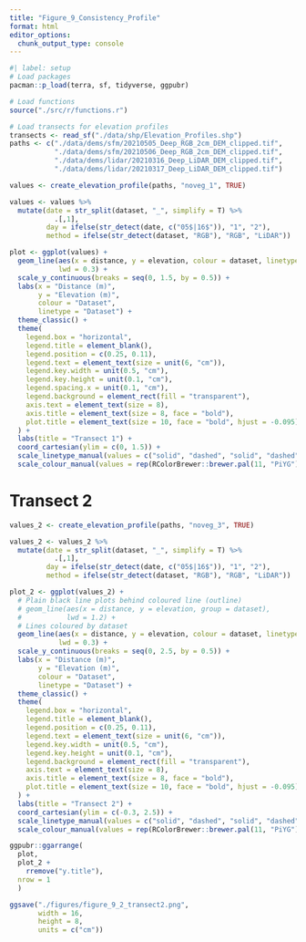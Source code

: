 ```yaml
---
title: "Figure_9_Consistency_Profile"
format: html
editor_options: 
  chunk_output_type: console
---
```

```r
#| label: setup
# Load packages
pacman::p_load(terra, sf, tidyverse, ggpubr)

# Load functions
source("./src/r/functions.r")

# Load transects for elevation profiles
transects <- read_sf("./data/shp/Elevation_Profiles.shp")
paths <- c("./data/dems/sfm/20210505_Deep_RGB_2cm_DEM_clipped.tif",
           "./data/dems/sfm/20210506_Deep_RGB_2cm_DEM_clipped.tif",
           "./data/dems/lidar/20210316_Deep_LiDAR_DEM_clipped.tif",
           "./data/dems/lidar/20210317_Deep_LiDAR_DEM_clipped.tif")
```

```r
values <- create_elevation_profile(paths, "noveg_1", TRUE)

values <- values %>% 
  mutate(date = str_split(dataset, "_", simplify = T) %>% 
           .[,1],
         day = ifelse(str_detect(date, c("05$|16$")), "1", "2"),
         method = ifelse(str_detect(dataset, "RGB"), "RGB", "LiDAR"))

plot <- ggplot(values) +
  geom_line(aes(x = distance, y = elevation, colour = dataset, linetype = dataset),
            lwd = 0.3) +
  scale_y_continuous(breaks = seq(0, 1.5, by = 0.5)) +
  labs(x = "Distance (m)",
       y = "Elevation (m)",
       colour = "Dataset",
       linetype = "Dataset") +
  theme_classic() +
  theme(
    legend.box = "horizontal",
    legend.title = element_blank(),
    legend.position = c(0.25, 0.11),
    legend.text = element_text(size = unit(6, "cm")),
    legend.key.width = unit(0.5, "cm"),
    legend.key.height = unit(0.1, "cm"),
    legend.spacing.x = unit(0.1, "cm"),
    legend.background = element_rect(fill = "transparent"),
    axis.text = element_text(size = 8),
    axis.title = element_text(size = 8, face = "bold"),
    plot.title = element_text(size = 10, face = "bold", hjust = -0.095)
  ) +
  labs(title = "Transect 1") +
  coord_cartesian(ylim = c(0, 1.5)) +
  scale_linetype_manual(values = c("solid", "dashed", "solid", "dashed"), labels = c("LiDAR (16th March 21)", "LiDAR (17th March 21)", "SfM (5th May 21)", "SfM (6th May 21)")) +
  scale_colour_manual(values = rep(RColorBrewer::brewer.pal(11, "PiYG")[c(3,9)], each = 2), labels = c("LiDAR (16th March 21)", "LiDAR (17th March 21)", "SfM (5th May 21)", "SfM (6th May 21)"))
```


# Transect 2

```r
values_2 <- create_elevation_profile(paths, "noveg_3", TRUE)

values_2 <- values_2 %>% 
  mutate(date = str_split(dataset, "_", simplify = T) %>% 
           .[,1],
         day = ifelse(str_detect(date, c("05$|16$")), "1", "2"),
         method = ifelse(str_detect(dataset, "RGB"), "RGB", "LiDAR"))

plot_2 <- ggplot(values_2) +
  # Plain black line plots behind coloured line (outline)
  # geom_line(aes(x = distance, y = elevation, group = dataset),
  #           lwd = 1.2) +
  # Lines coloured by dataset
  geom_line(aes(x = distance, y = elevation, colour = dataset, linetype = dataset),
            lwd = 0.3) +
  scale_y_continuous(breaks = seq(0, 2.5, by = 0.5)) +
  labs(x = "Distance (m)",
       y = "Elevation (m)",
       colour = "Dataset",
       linetype = "Dataset") +
  theme_classic() +
  theme(
    legend.box = "horizontal",
    legend.title = element_blank(),
    legend.position = c(0.25, 0.11),
    legend.text = element_text(size = unit(6, "cm")),
    legend.key.width = unit(0.5, "cm"),
    legend.key.height = unit(0.1, "cm"),
    legend.background = element_rect(fill = "transparent"),
    axis.text = element_text(size = 8),
    axis.title = element_text(size = 8, face = "bold"),
    plot.title = element_text(size = 10, face = "bold", hjust = -0.095)
  ) +
  labs(title = "Transect 2") +
  coord_cartesian(ylim = c(-0.3, 2.5)) +
  scale_linetype_manual(values = c("solid", "dashed", "solid", "dashed"), labels = c("LiDAR (16th March 21)", "LiDAR (17th March 21)", "SfM (5th May 21)", "SfM (6th May 21)")) +
  scale_colour_manual(values = rep(RColorBrewer::brewer.pal(11, "PiYG")[c(3,9)], each = 2), labels = c("LiDAR (16th March 21)", "LiDAR (17th March 21)", "SfM (5th May 21)", "SfM (6th May 21)"))

```

```r
ggpubr::ggarrange(
  plot,
  plot_2 + 
    rremove("y.title"),
  nrow = 1
  ) 

ggsave("./figures/figure_9_2_transect2.png",
       width = 16,
       height = 8,
       units = c("cm"))
```


